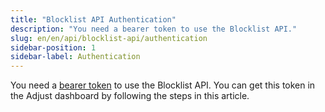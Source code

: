 ```yaml
---
title: "Blocklist API Authentication"
description: "You need a bearer token to use the Blocklist API."
slug: en/en/api/blocklist-api/authentication
sidebar-position: 1
sidebar-label: Authentication
---
```


You need a [bearer token](https://developer.mozilla.org/en-US/docs/Web/HTTP/Authentication) to use the Blocklist API. You can get this token in the Adjust dashboard by following the steps in this article.


<Authentication />
